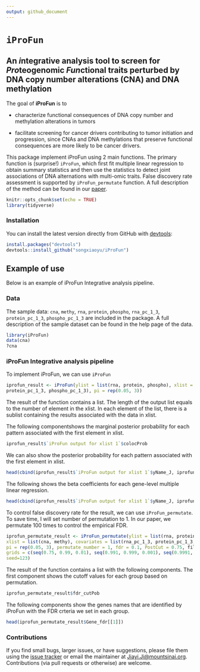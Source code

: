 ```yaml
---
output: github_document
---
```

<!-- README.md is generated from README.Rmd. Please edit that file -->

# `iProFun`

## An *i*ntegrative analysis tool to screen for *Pro*teogenomic *Fun*ctional traits perturbed by DNA copy number alterations (CNA) and DNA methylation

The goal of **iProFun** is to 

* characterize functional consequences of DNA copy number and methylation alterations in tumors 

* facilitate screening for cancer drivers contributing to tumor initiation and progression, since CNAs and DNA methylations that preserve functional consequences are more likely to be cancer drivers. 

This package implement iProFun using 2 main functions. The primary function is (surprise!) `iProFun`, which first fit multiple linear regression to obtain summary statistics and then use the statistics to detect joint associations of DNA alternations with multi-omic traits. False discovery rate assessment is supported by `iProFun_permutate` function.
A full description of the method can be found in our [paper](https://www.biorxiv.org/content/early/2018/12/06/488833).

```r
knitr::opts_chunk$set(echo = TRUE)
library(tidyverse)
```




### Installation

You can install the latest version directly from GitHub with [devtools](https://github.com/hadley/devtools):

```R
install.packages("devtools")
devtools::install_github("songxiaoyu/iProFun")
````

<!-- * the most recent officially-released version from CRAN with -->

<!--     ```R -->
<!--     install.packages("iProFun") -->
<!--     ```` -->

<!-- * the latest development version from GitHub with -->

<!--     ```R -->
<!--     install.packages("devtools") -->
<!--     devtools::install_github("xiaoyu/Rpackage/iProFun") -->
<!--     ```` -->

## Example of use

Below is an example of iProFun Integrative analysis pipeline.  

### Data

The sample data: `cna`, `methy`, `rna`, `protein`, `phospho`, `rna_pc_1_3`, `protein_pc_1_3`, `phospho_pc_1_3`  are included in the package. A full description of the sample dataset can be found in the help page of the data.

```r
library(iProFun)
data(cna)
?cna
```

### iProFun Integrative analysis pipeline
To implement iProFun, we can use `iProFun`

```r
iprofun_result <- iProFun(ylist = list(rna, protein, phospho), xlist = list(cna, methy), covariates = list(rna_pc_1_3,
protein_pc_1_3, phospho_pc_1_3), pi = rep(0.05, 3))
```

The result of the function contains a list. The length of the output list equals to the number of element in the xlist. In each element of the list, there is a sublist containing the results associated with the data in xlist.  

The following componentshows the marginal posterior probability for each pattern associated with the first element in xlist.

```r
iprofun_result$`iProFun output for xlist 1`$colocProb
```

We can also show the posterior probability for each pattern associated with the first element in xlist.

```r
head(cbind(iprofun_result$`iProFun output for xlist 1`$yName_J, iprofun_result$`iProFun output for xlist 1`$PostProb))
```

The following shows the beta coefficients for each gene-level multiple linear regression.

```r
head(cbind(iprofun_result$`iProFun output for xlist 1`$yName_J, iprofun_result$`iProFun output for xlist 1`$betas_J))
```
To control false discovery rate for the result, we can use `iProFun_permutate`. To save time, I will set number of permutation to 1. In our paper, we permutate 100 times to control the empirical FDR.
```r
iprofun_permutate_result <- iProFun_permutate(ylist = list(rna, protein, phospho),
xlist = list(cna, methy), covariates = list(rna_pc_1_3, protein_pc_1_3, phospho_pc_1_3),
pi = rep(0.05, 3), permutate_number = 1, fdr = 0.1, PostCut = 0.75, filter <- c(1,0),
grids = c(seq(0.75, 0.99, 0.01), seq(0.991, 0.999, 0.001), seq(0.9991, 0.9999, 0.0001)),
seed=123)
```
The result of the function contains a list with the following components. The first component shows the cutoff values for each group based on permutation.
```r
iprofun_permutate_result$fdr_cutPob
```
The following components show the genes names that are identified by iProFun with the FDR crteria we set in each group.
```r
head(iprofun_permutate_result$Gene_fdr[[1]])
```

### Contributions

If you find small bugs, larger issues, or have suggestions, please file them using the [issue tracker](https://github.com/songxiaoyu/iProFun/issues) or email the maintainer at <Jiayi.Ji@mountsinai.org>. Contributions (via pull requests or otherwise) are welcome.



<!-- ## iProFun Integrative analysis pipeline -->

<!-- Below is an example of how iProFun is commonly used.  A full description of the tool can be found in our MCP paper. -->
<!-- ```{r, include = FALSE} -->
<!-- require(metRology) -->
<!-- require(matrixStats) -->
<!-- ``` -->

<!-- ```{r, messages = FALSE, warning = FALSE,} -->
<!-- library(iProFun) -->
<!-- ``` -->


<!-- ### Data summary -->

<!-- After preprossing and data cleaning, we have 15121 genes and 569 subjects for mRNA data, 7010 genes and 174 subjects for protein, 5685 genes and 70 subjects for phospho data, 25762 genes and 552 subjects for methylation data, 11859 genes and 560 subjects for mRNA data. The following shows the data structure for each data. -->

<!-- ```{r} -->
<!-- rna_normal[1:5,1:5] -->
<!-- ``` -->

<!-- ```{r, include = FALSE} -->
<!-- # protein_normal[1:5,1:5] -->
<!-- # phospho_normal[1:5, 1:5] -->
<!-- # methy[1:5,1:5] -->
<!-- # cnv[1:5, 1:5] -->
<!-- ``` -->


<!-- ### Gene-level multiple linear regression to obtain summary statistics -->

<!-- We use sets of separate regressions in the integrative analysis pipeline to allow for different samples being measured on different sets of molecular features. -->

<!-- ```{r, eval=FALSE} -->
<!-- ylist_normal = list(rna_normal, protein_normal, phospho_normal) -->
<!-- methy_input_1_3 <- -->
<!-- MultiReg_together( -->
<!-- ylist = ylist_normal, -->
<!-- xlist = list(methy, cnv), -->
<!-- covariates = list(rna_pc_1_3, protein_pc_1_3, phospho_pc_1_3), -->
<!-- cl = cl -->
<!-- ) -->
<!-- ``` -->

<!-- The following shows the results for CNA. -->

<!-- ```{r} -->
<!-- str(cnv_input_1_3) -->
<!-- ``` -->


<!-- ### Primo – An integrative analysis method for detecting joint associations of DNA al- terations with multi-omics traits -->

<!-- With the summary association statistics obtained from equations (1), we apply an integrative analysis method – Primo – to detect joint associations of DNA variation with multi-omics traits -->

<!-- ```{r, results=FALSE} -->
<!-- pi1=rep(0.05, 3) -->
<!-- cnv_1_3 = MultiOmics_Input(cnv_input_1_3, pi1=pi1) -->
<!-- cnv_1_3_tidy <- MultiOmics_Input(cnv_result , pi1=pi1) -->

<!-- cnv_1_3$colocProb *100 -->
<!-- cnv_1_3_tidy$colocProb*100 -->
<!-- ``` -->

<!-- ```{r} -->
<!-- str(cnv_1_3) -->
<!-- ``` -->


<!-- ### False discovery rate assessment -->

<!-- To calculate the empirical FDR, we first calculated the posterior probability of a predictor being associated with an outcome, by summing over all patterns that are consistent with the association of interest. -->

<!-- The following shows the results when we randomly permute the sample label of the mRNA while keeping the labels of the other two traits. -->

<!-- ```{r, eval=FALSE} -->
<!--  MultiReg_cnv_lr_perm_1 = MultiReg_together_perm( -->
<!--     ylist = list(rna_regression, protein_regression, phospho_regression), -->
<!--     xlist = list(cnv_lr_regression, cnv_baf_regression, methy_mean_regression), -->
<!--     covariates = list(purity_tumor,age, gender), -->
<!--     xyCommonGeneID = xy_common_geneID, -->
<!--     conditional_covariate = mutation_reg_111, -->
<!--     mutation_genes = mutation_gene_111, -->
<!--     xyCommonSubID = list(xrnaCommonSubID, xproteinCommonSubID, xphosphoCommonSubID), -->
<!--     filename = "MultiReg_cnv_lr_together_perm_1", -->
<!--     permcolum = 1, -->
<!--     seed=(currind-1)*10+i -->
<!--   ) -->
<!-- ``` -->

